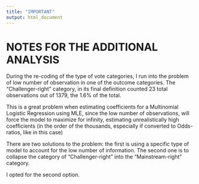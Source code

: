 ```yaml
---
title: "IMPORTANT"
output: html_document
---
```


# **NOTES FOR THE ADDITIONAL ANALYSIS**


During the re-coding of the type of vote categories, I run into the problem of low number of observation in one of the outcome categories. 
The "Challenger-right" category, in its final definition counted 23 total observations out of 1379, the 1.6% of the total.

This is a great problem when estimating coefficients for a Multinomial Logistic Regression using MLE, since the low number of observations, will force the model to maximize for infinity, estimating unrealistically high coefficients (in the order of the thousands, especially if converted to Odds-ratios, like in this case)


There are two solutions to the problem: the first is using a specific type of model to account for the low number of information. The second one is to collapse the category of "Challenger-right" into the "Mainstream-right" category. 

I opted for the second option.
